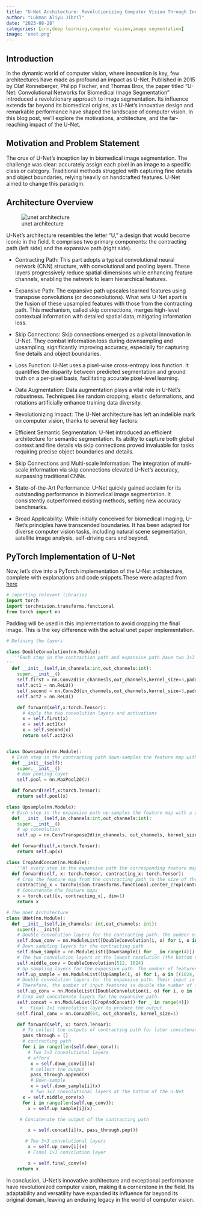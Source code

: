 ```yaml
---
title: "U-Net Architecture: Revolutionizing Computer Vision Through Innovative Image Segmentation"
author: "Lukman Aliyu Jibril"
date: "2023-08-28"
categories: [cnn,deep learning,computer vision,image segmentation]
image: 'unet.png'
---
```


## Introduction

In the dynamic world of computer vision, where innovation is key, few architectures have made as profound an impact as U-Net. Published in 2015 by Olaf Ronneberger, Philipp Fischer, and Thomas Brox, the paper titled "U-Net: Convolutional Networks for Biomedical Image Segmentation" introduced a revolutionary approach to image segmentation. Its influence extends far beyond its biomedical origins, as U-Net's innovative design and remarkable performance have shaped the landscape of computer vision. In this blog post, we'll explore the motivations, architecture, and the far-reaching impact of the U-Net.

## Motivation and Problem Statement

The crux of U-Net's inception lay in biomedical image segmentation. The challenge was clear: accurately assign each pixel in an image to a specific class or category. Traditional methods struggled with capturing fine details and object boundaries, relying heavily on handcrafted features. U-Net aimed to change this paradigm.

## Architecture Overview

![unet architecture](unet.png)

U-Net's architecture resembles the letter "U," a design that would become iconic in the field. It comprises two primary components: the contracting path (left side) and the expansive path (right side).

- Contracting Path: This part adopts a typical convolutional neural network (CNN) structure, with convolutional and pooling layers. These layers progressively reduce spatial dimensions while enhancing feature channels, enabling the network to learn hierarchical features.

- Expansive Path: The expansive path upscales learned features using transpose convolutions (or deconvolutions). What sets U-Net apart is the fusion of these upsampled features with those from the contracting path. This mechanism, called skip connections, merges high-level contextual information with detailed spatial data, mitigating information loss.

- Skip Connections:
Skip connections emerged as a pivotal innovation in U-Net. They combat information loss during downsampling and upsampling, significantly improving accuracy, especially for capturing fine details and object boundaries.

- Loss Function:
U-Net uses a pixel-wise cross-entropy loss function. It quantifies the disparity between predicted segmentation and ground truth on a per-pixel basis, facilitating accurate pixel-level learning.

- Data Augmentation:
Data augmentation plays a vital role in U-Net's robustness. Techniques like random cropping, elastic deformations, and rotations artificially enhance training data diversity.

- Revolutionizing Impact:
The U-Net architecture has left an indelible mark on computer vision, thanks to several key factors:

- Efficient Semantic Segmentation: U-Net introduced an efficient architecture for semantic segmentation. Its ability to capture both global context and fine details via skip connections proved invaluable for tasks requiring precise object boundaries and details.

- Skip Connections and Multi-scale Information: The integration of multi-scale information via skip connections elevated U-Net's accuracy, surpassing traditional CNNs.

- State-of-the-Art Performance: U-Net quickly gained acclaim for its outstanding performance in biomedical image segmentation. It consistently outperformed existing methods, setting new accuracy benchmarks.

- Broad Applicability: While initially conceived for biomedical imaging, U-Net's principles have transcended boundaries. It has been adapted for diverse computer vision tasks, including natural scene segmentation, satellite image analysis, self-driving cars and beyond.

## PyTorch Implementation of U-Net

Now, let's dive into a PyTorch implementation of the U-Net architecture, complete with explanations and code snippets.These were adapted from [here](https://nn.labml.ai/unet/index.html)

```python
# importing relevant libraries
import torch
import torchvision.transforms.functional
from torch import nn

```
Padding will be used in this implementation to avoid cropping the final image. This is the key difference with the actual unet paper implementation.

```python
# Defining the layers

class DoubleConvolution(nn.Module):
  '''Each step in the contraction path and expansive path have two 3×3 convolutional layers followed by ReLU activations.
'''
  def __init__(self,in_channels:int,out_channels:int):
    super.__init__()
    self.first = nn.Conv2d(in_channesls,out_channels,kernel_size=3,padding= 1)
    self.act1 = nn.ReLU()
    self.second = nn.Conv2d(in_channels,out_channels,kernel_size=3,padding=1)
    self.act2 = nn.ReLU()

    def forward(self,x:torch.Tensor):
      # Apply the two convolution layers and activations
      x = self.first(x)
      x = self.act1(x)
      x = self.second(x)
      return self.act2(x)


class Downsample(nn.Module):
  # Each step in the contracting path down-samples the feature map with a 2×2 max pooling layer.
  def __init__(self):
    super.__init__()
    # max pooling layer
    self.pool = nn.MaxPool2d(2)

  def forward(self,x:torch.Tensor):
    return self.pool(x)

class Upsample(nn.Module):
  # Each step in the expansive path up-samples the feature map with a 2×2 up-convolution.
  def __init__(self,in_channels:int,out_channels:int):
    super.__init__()
    # up convolution
    self.up = nn.ConvTranspose2d(in_channels, out_channels, kernel_size=2, stride=2)

  def forward(self,x:torch.Tensor):
    return self.up(x)

class CropAndConcat(nn.Module):
   '''At every step in the expansive path the corresponding feature map from the contracting path is concatenated with the current feature map.'''
  def forward(self, x: torch.Tensor, contracting_x: torch.Tensor):
    # Crop the feature map from the contracting path to the size of the current feature map
    contracting_x = torchvision.transforms.functional.center_crop(contracting_x, [x.shape[2], x.shape[3]])
    # Concatenate the feature maps
    x = torch.cat([x, contracting_x], dim=1)
    return x

# The Unet Architecture
class UNet(nn.Module):
  def __init__(self,in_channels: int,out_channels: int):
    super().__init()
    # Double convolution layers for the contracting path. The number of features gets doubled at each step starting from 64.
    self.down_conv = nn.ModuleList([DoubleConvolution(i, o) for i, o in [(in_channels, 64), (64, 128), (128, 256), (256, 512)]])
    # Down sampling layers for the contracting path
    self.down_sample = nn.ModuleList([DownSample() for _ in range(4)])
    # The two convolution layers at the lowest resolution (the bottom of the U).
    self.middle_conv = DoubleConvolution(512, 1024)
    # Up sampling layers for the expansive path. The number of features is halved with up-sampling.
    self.up_sample = nn.ModuleList([UpSample(i, o) for i, o in [(1024, 512), (512, 256), (256, 128), (128, 64)]])
    # Double convolution layers for the expansive path. Their input is the concatenation of the current feature map and the feature map from the contracting path.
    # Therefore, the number of input features is double the number of features from up-sampling.
    self.up_conv = nn.ModuleList([DoubleConvolution(i, o) for i, o in [(1024, 512), (512, 256), (256, 128), (128, 64)]])
    # Crop and concatenate layers for the expansive path.
    self.concat = nn.ModuleList([CropAndConcat() for _ in range(4)])
     #   Final 1×1 convolution layer to produce the output
    self.final_conv = nn.Conv2d(64, out_channels, kernel_size=1)

    def forward(self, x: torch.Tensor):
      # To collect the outputs of contracting path for later concatenation with the expansive path.
      pass_through = []
      # contracting path
      for i in range(len(self.down_conv)):
        # Two 3×3 convolutional layers
        # afford
         x = self.down_conv[i](x)
         # collect the output
         pass_through.append(X)
         # Down-sample
         x = self.down_sample[i](x)
         # Two 3×3 convolutional layers at the bottom of the U-Net
      x = self.middle_conv(x)
      for i in range(len(self.up_conv)):
        x = self.up_sample[i](x)

     # Concatenate the output of the contracting path

        x = self.concat[i](x, pass_through.pop())

       # Two 3×3 convolutional layers
        x = self.up_conv[i](x)
        # Final 1×1 convolution layer

        x = self.final_conv(x)
    return x

```
In conclusion, U-Net's innovative architecture and exceptional performance have revolutionized computer vision, making it a cornerstone in the field. Its adaptability and versatility have expanded its influence far beyond its original domain, leaving an enduring legacy in the world of computer vision.
